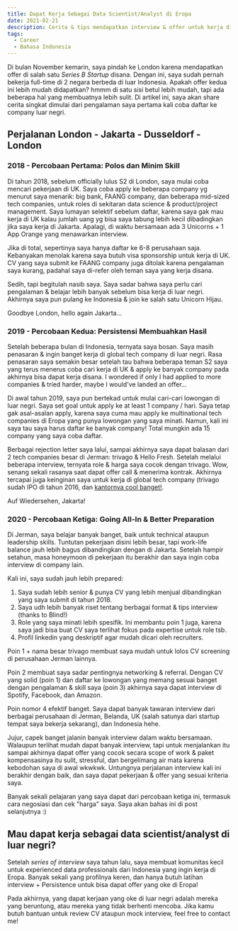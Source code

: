 ```yaml
---
title: Dapat Kerja Sebagai Data Scientist/Analyst di Eropa
date: 2021-02-21
description: Cerita & tips mendapatkan interview & offer untuk kerja di luar negri.
tags:
  - Career
  - Bahasa Indonesia
---
```


Di bulan November kemarin, saya pindah ke London karena mendapatkan offer di salah satu *Series B Startup* disana. Dengan ini, saya sudah pernah bekerja full-time di 2 negara berbeda di luar Indonesia. Apakah offer kedua ini lebih mudah didapatkan? hmmm di satu sisi betul lebih mudah, tapi ada beberapa hal yang membuatnya lebih sulit. Di artikel ini, saya akan share cerita singkat dimulai dari pengalaman saya pertama kali coba daftar ke company luar negri.


## Perjalanan London - Jakarta - Dusseldorf - London
### 2018 - Percobaan Pertama: Polos dan Minim Skill
Di tahun 2018, sebelum officially lulus S2 di London, saya mulai coba mencari pekerjaan di UK. Saya coba apply ke beberapa company yg menurut saya menarik: big bank, FAANG company, dan beberapa mid-sized tech companies, untuk roles di sekitaran data science & product/project management. Saya lumayan selektif sebelum daftar, karena saya gak mau kerja di UK kalau jumlah uang yg bisa saya tabung lebih kecil dibadingkan jika saya kerja di Jakarta. Apalagi, di waktu bersamaan ada 3 Unicorns + 1 App Orange yang menawarkan interview. 

Jika di total, sepertinya saya hanya daftar ke 6-8 perusahaan saja. Kebanyakan menolak karena saya butuh visa sponsorship untuk kerja di UK. CV yang saya submit ke FAANG company juga ditolak karena pengalaman saya kurang, padahal saya di-refer oleh teman saya yang kerja disana. 

Sedih, tapi begitulah nasib saya. Saya sadar bahwa saya perlu cari pengalaman & belajar lebih banyak sebelum bisa kerja di luar negri. Akhirnya saya pun pulang ke Indonesia & join ke salah satu Unicorn Hijau.

Goodbye London, hello again Jakarta...

### 2019 - Percobaan Kedua: Persistensi Membuahkan Hasil
Setelah beberapa bulan di Indonesia, ternyata saya bosan. Saya masih penasaran & ingin banget kerja di global tech company di luar negri. Rasa penasaran saya semakin besar setelah tau bahwa beberapa teman S2 saya yang terus menerus coba cari kerja di UK & apply ke banyak company pada akhirnya bisa dapat kerja disana. I wondered if only I had applied to more companies & tried harder, maybe I would've landed an offer...

Di awal tahun 2019, saya pun bertekad untuk mulai cari-cari lowongan di luar negri. Saya set goal untuk apply ke at least 1 company / hari. Saya tetap gak asal-asalan apply, karena saya cuma mau apply ke multinational tech companies di Eropa yang punya lowongan yang saya minati. Namun, kali ini saya tau saya harus daftar ke banyak company! Total mungkin ada 15 company yang saya coba daftar.

Berbagai rejection letter saya lalui, sampai akhirnya saya dapat balasan dari 2 tech companies besar di Jerman: trivago & Hello Fresh. Setelah melalui beberapa interview, ternyata role & harga saya cocok dengan trivago. Wow, senang sekali rasanya saat dapat offer call & menerima kontrak. Akhirnya tercapai juga keinginan saya untuk kerja di global tech company (trivago sudah IPO di tahun 2016, dan [kantornya cool banget!](https://www.youtube.com/watch?v=R8O_cduQoso). 

Auf Wiedersehen, Jakarta!

### 2020 - Percobaan Ketiga: Going All-In & Better Preparation
Di Jerman, saya belajar banyak banget, baik untuk technical ataupun leadership skills. Tuntutan pekerjaan disini lebih besar, tapi work-life balance jauh lebih bagus dibandingkan dengan di Jakarta. Setelah hampir setahun, masa honeymoon di pekerjaan itu berakhir dan saya ingin coba interview di company lain.

Kali ini, saya sudah jauh lebih prepared:
1. Saya sudah lebih senior & punya CV yang lebih menjual dibandingkan yang saya submit di tahun 2018. 
2. Saya udh lebih banyak riset tentang berbagai format & tips interview (thanks to Blind!)
3. Role yang saya minati lebih spesifik. Ini membantu poin 1 juga, karena saya jadi bisa buat CV saya terlihat fokus pada expertise untuk role tsb.
4. Profil linkedin yang deskriptif agar mudah dicari oleh recruiters.

Poin 1 + nama besar trivago membuat saya mudah untuk lolos CV screening di perusahaan Jerman lainnya.

Poin 2 membuat saya sadar pentingnya networking & referral. Dengan CV yang solid (poin 1) dan daftar ke lowongan yang memang sesuai banget dengan pengalaman & skill saya (poin 3) akhirnya saya dapat interview di Spotify, Facebook, dan Amazon.

Poin nomor 4 efektif banget. Saya dapat banyak tawaran interview dari berbagai perusahaan di Jerman, Belanda, UK (salah satunya dari startup tempat saya bekerja sekarang), dan Indonesia hehe. 

Jujur, capek banget jalanin banyak interview dalam waktu bersamaan. Walaupun terlihat mudah dapat banyak interview, tapi untuk menjalankan itu sampai akhirnya dapat offer yang cocok secara scope of work & paket kompensasinya itu sulit, stressful, dan bergelimang air mata karena kebodohan saya di awal wkwkwk. Untungnya perjalanan interview kali ini berakhir dengan baik, dan saya dapat pekerjaan & offer yang sesuai kriteria saya.

Banyak sekali pelajaran yang saya dapat dari percobaan ketiga ini, termasuk cara negosiasi dan cek "harga" saya. Saya akan bahas ini di post selanjutnya :)

## Mau dapat kerja sebagai data scientist/analyst di luar negri?
Setelah *series of interview* saya tahun lalu, saya membuat komunitas kecil untuk experienced data professionals dari Indonesia yang ingin kerja di Eropa. Banyak sekali yang profilnya keren, dan hanya butuh latihan interview + Persistence untuk bisa dapat offer yang oke di Eropa!

Pada akhirnya, yang dapat kerjaan yang oke di luar negri adalah mereka yang beruntung, atau mereka yang tidak berhenti mencoba. Jika kamu butuh bantuan untuk review CV ataupun mock interview, feel free to contact me!













